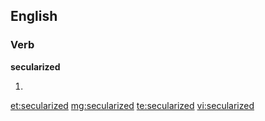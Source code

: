 ==English==

===Verb===
'''secularized'''

# {{past of|[[secularize]]}}

[[et:secularized]]
[[mg:secularized]]
[[te:secularized]]
[[vi:secularized]]